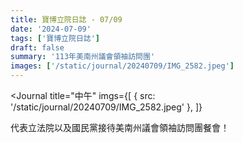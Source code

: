 ```yaml
---
title: 寶博立院日誌 - 07/09
date: '2024-07-09'
tags: ['寶博立院日誌']
draft: false
summary: '113年美南州議會領袖訪問團'
images: ['/static/journal/20240709/IMG_2582.jpeg']
---
```


<Journal
  title="中午"
  imgs={[
    { src: '/static/journal/20240709/IMG_2582.jpeg' },
  ]}
>
  代表立法院以及國民黨接待美南州議會領袖訪問團餐會！
</Journal>
